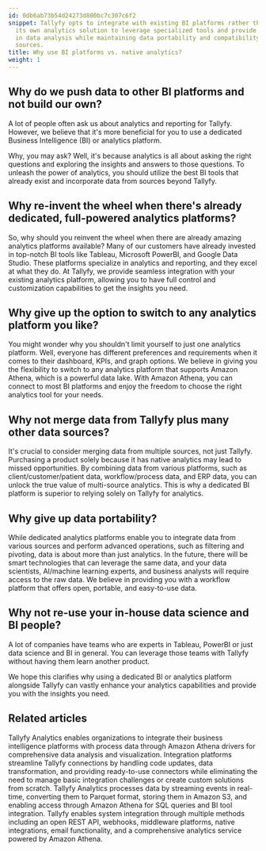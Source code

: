 ```yaml
---
id: 0db6ab73b54d24273d800bc7c307c6f2
snippet: Tallyfy opts to integrate with existing BI platforms rather than building
  its own analytics solution to leverage specialized tools and provide users flexibility
  in data analysis while maintaining data portability and compatibility with various
  sources.
title: Why use BI platforms vs. native analytics?
weight: 1
---
```


## Why do we push data to other BI platforms and not build our own?

A lot of people often ask us about analytics and reporting for Tallyfy. However, we believe that it's more beneficial for you to use a dedicated Business Intelligence (BI) or analytics platform.

Why, you may ask? Well, it's because analytics is all about asking the right questions and exploring the insights and answers to those questions. To unleash the power of analytics, you should utilize the best BI tools that already exist and incorporate data from sources beyond Tallyfy.

## Why re-invent the wheel when there's already dedicated, full-powered analytics platforms?

So, why should you reinvent the wheel when there are already amazing analytics platforms available? Many of our customers have already invested in top-notch BI tools like Tableau, Microsoft PowerBI, and Google Data Studio. These platforms specialize in analytics and reporting, and they excel at what they do. At Tallyfy, we provide seamless integration with your existing analytics platform, allowing you to have full control and customization capabilities to get the insights you need.

## Why give up the option to switch to any analytics platform you like?

You might wonder why you shouldn't limit yourself to just one analytics platform. Well, everyone has different preferences and requirements when it comes to their dashboard, KPIs, and graph options. We believe in giving you the flexibility to switch to any analytics platform that supports Amazon Athena, which is a powerful data lake. With Amazon Athena, you can connect to most BI platforms and enjoy the freedom to choose the right analytics tool for your needs.

## Why not merge data from Tallyfy plus many other data sources?

It's crucial to consider merging data from multiple sources, not just Tallyfy. Purchasing a product solely because it has native analytics may lead to missed opportunities. By combining data from various platforms, such as client/customer/patient data, workflow/process data, and ERP data, you can unlock the true value of multi-source analytics. This is why a dedicated BI platform is superior to relying solely on Tallyfy for analytics.

## Why give up data portability?

While dedicated analytics platforms enable you to integrate data from various sources and perform advanced operations, such as filtering and pivoting, data is about more than just analytics. In the future, there will be smart technologies that can leverage the same data, and your data scientists, AI/machine learning experts, and business analysts will require access to the raw data. We believe in providing you with a workflow platform that offers open, portable, and easy-to-use data.

## Why not re-use your in-house data science and BI people?

A lot of companies have teams who are experts in Tableau, PowerBI or just data science and BI in general. You can leverage those teams with Tallyfy without having them learn another product.

We hope this clarifies why using a dedicated BI or analytics platform alongside Tallyfy can vastly enhance your analytics capabilities and provide you with the insights you need.


## Related articles
<CardGrid>
<LinkTitleCard header="<b>Integrations > Tallyfy Analytics</b>" href="/products/pro/integrations/analytics/" > Tallyfy Analytics enables organizations to integrate their business intelligence platforms with process data through Amazon Athena drivers for comprehensive data analysis and visualization. </LinkTitleCard>
<LinkTitleCard header="<b>Middleware > Why use an integration platform with Tallyfy</b>" href="/products/pro/integrations/middleware/why-should-i-use-an-integration-platform-with-tallyfy/" > Integration platforms streamline Tallyfy connections by handling code updates, data transformation, and providing ready-to-use connectors while eliminating the need to manage basic integration challenges or create custom solutions from scratch. </LinkTitleCard>
<LinkTitleCard header="<b>Analytics > How Tallyfy Analytics works</b>" href="/products/pro/integrations/analytics/how-does-tallyfy-analytics-process-my-data/" > Tallyfy Analytics processes data by streaming events in real-time, converting them to Parquet format, storing them in Amazon S3, and enabling access through Amazon Athena for SQL queries and BI tool integration. </LinkTitleCard>
<LinkTitleCard header="<b>Pro > Integrations</b>" href="/products/pro/integrations/" > Tallyfy enables system integration through multiple methods including an open REST API, webhooks, middleware platforms, native integrations, email functionality, and a comprehensive analytics service powered by Amazon Athena. </LinkTitleCard>
</CardGrid>